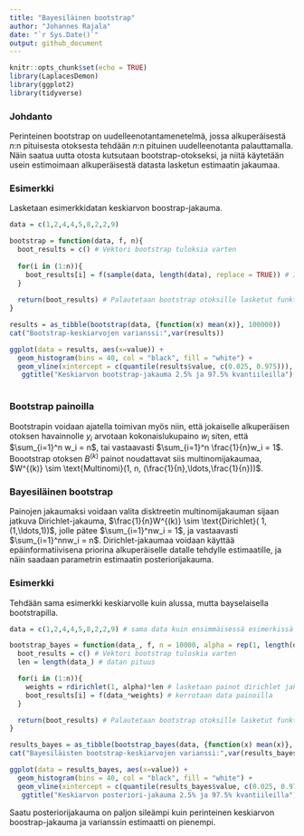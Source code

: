 ```yaml
---
title: "Bayesiläinen bootstrap"
author: "Johannes Rajala"
date: "`r Sys.Date()`"
output: github_document
---
```


```r
knitr::opts_chunk$set(echo = TRUE)
library(LaplacesDemon)
library(ggplot2)
library(tidyverse)
```

### Johdanto

Perinteinen bootstrap on uudelleenotantamenetelmä, jossa alkuperäisestä $n$:n pituisesta otoksesta tehdään $n$:n pituinen uudelleenotanta palauttamalla. Näin saatua uutta otosta kutsutaan bootstrap-otokseksi, ja niitä käytetään usein estimoimaan alkuperäisestä datasta lasketun estimaatin jakaumaa. 

### Esimerkki

Lasketaan esimerkkidatan keskiarvon boostrap-jakauma.

```r
data = c(1,2,4,4,5,8,2,2,9)

bootstrap = function(data, f, n){
  boot_results = c() # Vektori bootstrap tuloksia varten
  
  for(i in (1:n)){
    boot_results[i] = f(sample(data, length(data), replace = TRUE)) # Iteroidaan n kertaa ja lasketaan joka kerta funktion arvo bootstrap otokselle 
  }
  
  return(boot_results) # Palautetaan bootstrap otoksille lasketut funktion arvot 
}
```

```r
results = as_tibble(bootstrap(data, {function(x) mean(x)}, 100000))
cat("Bootstrap-keskiarvojen varianssi:",var(results))
```

```r
ggplot(data = results, aes(x=value)) +
  geom_histogram(bins = 40, col = "black", fill = "white") +
  geom_vline(xintercept = c(quantile(results$value, c(0.025, 0.975))), col = "red", linewidth = 0.6) +
   ggtitle("Keskiarvon bootstrap-jakauma 2.5% ja 97.5% kvantiileilla")
  
```

### Bootstrap painoilla

Bootstrapin voidaan ajatella toimivan myös niin, että jokaiselle alkuperäisen otoksen havainnolle $y_i$ arvotaan kokonaislukupaino $w_i$ siten, että $\sum_{i=1}^n w_i = n$, tai vastaavasti $\sum_{i=1}^n \frac{1}{n}w_i = 1$. Boootstrap otoksen $B^{(k)}$ painot noudattavat siis multinomijakaumaa, $W^{(k)} \sim \text{Multinomi}(1, n, (\frac{1}{n},\ldots,\frac{1}{n}))$.

### Bayesiläinen bootstrap

Painojen jakaumaksi voidaan valita disktreetin multinomijakauman sijaan jatkuva Dirichlet-jakauma, $\frac{1}{n}W^{(k)} \sim \text{Dirichlet}( 1, (1,\ldots,1))$, jolle pätee $\sum_{i=1}^nw_i = 1$, ja vastaavasti $\sum_{i=1}^nnw_i = n$. Dirichlet-jakaumaa voidaan käyttää epäinformatiivisena priorina alkuperäiselle datalle tehdylle estimaatille, ja näin saadaan parametrin estimaatin posteriorijakauma. 

### Esimerkki

Tehdään sama esimerkki keskiarvolle kuin alussa, mutta bayselaisella bootstrapilla.

```r
data = c(1,2,4,4,5,8,2,2,9) # sama data kuin ensimmäisessä esimerkissä

bootstrap_bayes = function(data_, f, n = 10000, alpha = rep(1, length(data_))){
  boot_results = c() # Vektori bootstrap tuloskia varten
  len = length(data_) # datan pituus

  for(i in (1:n)){
    weights = rdirichlet(1, alpha)*len # lasketaan painot dirichlet jakaumasta
    boot_results[i] = f(data_*weights) # kerrotaan data painoilla
  }

  return(boot_results) # Palautetaan bootstrap otoksille lasketut funktion arvot 
}
```

```r
results_bayes = as_tibble(bootstrap_bayes(data, {function(x) mean(x)}, 100000, alpha = rep(1, length(data))))
cat("Bayesiläisten bootstrap-keskiarvojen varianssi:",var(results_bayes))
```

```r
ggplot(data = results_bayes, aes(x=value)) +
  geom_histogram(bins = 40, col = "black", fill = "white") +
  geom_vline(xintercept = c(quantile(results_bayes$value, c(0.025, 0.975))), col = "red", linewidth = 0.6) +
   ggtitle("Keskiarvon posteriori-jakauma 2.5% ja 97.5% kvantiileilla")
```

Saatu posteriorijakauma on paljon sileämpi kuin perinteinen keskiarvon boostrap-jakauma ja varianssin estimaatti on pienempi.

